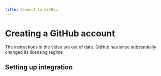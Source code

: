 ```yaml
---
title: Connect to GitHub
---
```

# Creating a GitHub account
The instructions in the video are out of date.  GitHub has since substantially changed its licensing regime

## Setting up integration